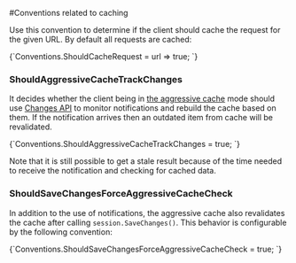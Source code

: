 
#Conventions related to caching



Use this convention to determine if the client should cache the request for the given URL. By default all requests are cached:

<TabItem value="should_cache" label="should_cache">
<CodeBlock language="csharp">
{`Conventions.ShouldCacheRequest = url => true;
`}
</CodeBlock>
</TabItem>

### ShouldAggressiveCacheTrackChanges

It decides whether the client being in [the aggressive cache](../../how-to/setup-aggressive-caching.mdx) mode should use [Changes API](../../changes/what-is-changes-api.mdx) to monitor notifications and rebuild the cache based on them.
If the notification arrives then an outdated item from cache will be revalidated. 

<TabItem value="should_aggressive_cache_track_changes" label="should_aggressive_cache_track_changes">
<CodeBlock language="csharp">
{`Conventions.ShouldAggressiveCacheTrackChanges = true;
`}
</CodeBlock>
</TabItem>

Note that it is still possible to get a stale result because of the time needed to receive the notification and checking for cached data.

### ShouldSaveChangesForceAggressiveCacheCheck

In addition to the use of notifications, the aggressive cache also revalidates the cache after calling `session.SaveChanges()`. 
This behavior is configurable by the following convention:

<TabItem value="should_save_changes_force_aggressive_cache_check" label="should_save_changes_force_aggressive_cache_check">
<CodeBlock language="csharp">
{`Conventions.ShouldSaveChangesForceAggressiveCacheCheck = true;
`}
</CodeBlock>
</TabItem>



